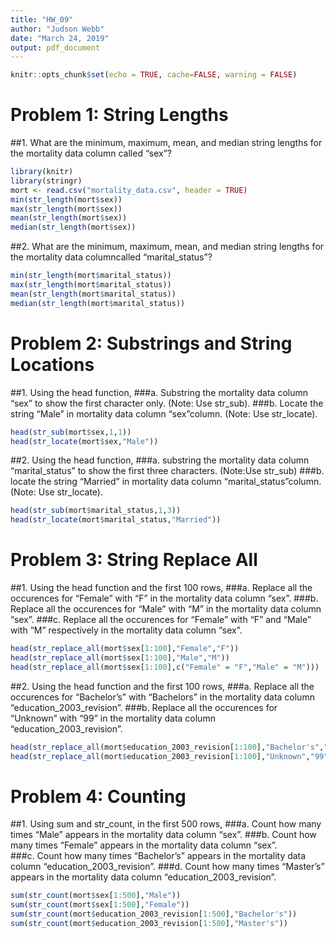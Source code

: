 ---
title: "HW_09"
author: "Judson Webb"
date: "March 24, 2019"
output: pdf_document
---
```{r setup, include=FALSE}
knitr::opts_chunk$set(echo = TRUE, cache=FALSE, warning = FALSE)
```

# Problem 1: String Lengths
##1. What are the minimum, maximum, mean, and median string lengths for the mortality data column called “sex”?

```{r, echo=TRUE, cache=FALSE, warning = FALSE}
library(knitr)
library(stringr)
mort <- read.csv("mortality_data.csv", header = TRUE)
min(str_length(mort$sex))
max(str_length(mort$sex))
mean(str_length(mort$sex))
median(str_length(mort$sex))
```
##2. What are the minimum, maximum, mean, and median string lengths for the mortality data columncalled “marital_status”?
```{r, echo=TRUE, cache=FALSE, warning = FALSE}
min(str_length(mort$marital_status))
max(str_length(mort$marital_status))
mean(str_length(mort$marital_status))
median(str_length(mort$marital_status))
```
# Problem 2: Substrings and String Locations
##1. Using the head function, 
###a. Substring the mortality data column “sex” to show the first character only. (Note: Use str_sub). 
###b. Locate the string “Male” in mortality data column “sex”column. (Note: Use str_locate).
```{r, echo=TRUE, cache=FALSE, warning = FALSE}
head(str_sub(mort$sex,1,1))
head(str_locate(mort$sex,"Male"))
```
##2. Using the head function,
###a. substring the mortality data column “marital_status” to show the first three characters. (Note:Use str_sub)
###b. locate the string “Married” in mortality data column “marital_status”column. (Note: Use str_locate).
```{r, echo=TRUE, cache=FALSE, warning = FALSE}
head(str_sub(mort$marital_status,1,3))
head(str_locate(mort$marital_status,"Married"))
```
# Problem 3: String Replace All
##1. Using the head function and the first 100 rows,
###a. Replace all the occurences for “Female” with “F” in the mortality data column “sex”.
###b. Replace all the occurences for “Male” with “M” in the mortality data column “sex”.
###c. Replace all the occurences for “Female” with “F” and “Male” with “M” respectively in the mortality data column “sex”.
```{r, echo=TRUE, cache=FALSE, warning = FALSE}
head(str_replace_all(mort$sex[1:100],"Female","F"))
head(str_replace_all(mort$sex[1:100],"Male","M"))
head(str_replace_all(mort$sex[1:100],c("Female" = "F","Male" = "M")))
```
##2. Using the head function and the first 100 rows,
###a. Replace all the occurences for “Bachelor’s” with “Bachelors” in the mortality data column “education_2003_revision”.
###b. Replace all the occurences for “Unknown” with “99” in the mortality data column “education_2003_revision”.
```{r, echo=TRUE, cache=FALSE, warning = FALSE}
head(str_replace_all(mort$education_2003_revision[1:100],"Bachelor's","Bachelors"))
head(str_replace_all(mort$education_2003_revision[1:100],"Unknown","99"))
```
# Problem 4: Counting
##1. Using sum and str_count, in the first 500 rows,
###a. Count how many times “Male” appears in the mortality data column “sex”.
###b. Count how many times “Female” appears in the mortality data column “sex”.
###c. Count how many times “Bachelor’s” appears in the mortality data column “education_2003_revision”.
###d. Count how many times “Master’s” appears in the mortality data column “education_2003_revision”.
```{r, echo=TRUE, cache=FALSE, warning = FALSE}
sum(str_count(mort$sex[1:500],"Male"))
sum(str_count(mort$sex[1:500],"Female"))
sum(str_count(mort$education_2003_revision[1:500],"Bachelor's"))
sum(str_count(mort$education_2003_revision[1:500],"Master's"))
```
